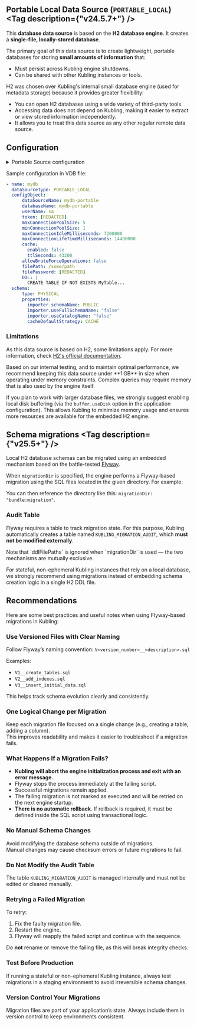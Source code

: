 
## Portable Local Data Source (`PORTABLE_LOCAL`) <Tag description={"v24.5.7+"} />

This **database data source** is based on the **H2 database engine**. It creates a **single-file, locally-stored database**.

The primary goal of this data source is to create lightweight, portable databases for storing **small amounts of information** that:

- Must persist across Kubling engine shutdowns.
- Can be shared with other Kubling instances or tools.

H2 was chosen over Kubling's internal small database engine (used for metadata storage) because it provides greater flexibility:

- You can open H2 databases using a wide variety of third-party tools.
- Accessing data does not depend on Kubling, making it easier to extract or view stored information independently.
- It allows you to treat this data source as any other regular remote data source.

## Configuration
<details>
<summary>Portable Source configuration</summary>
```yaml
type: "object"
id: "schema:kubling:dbvirt:model:vdb:sources:PortableLocalSourceConfig"
properties:
  dataSourceName:
    type: "string"
    description: "Internal Engine data source name."
  serverAddress:
    type: "string"
    description: "Address of the remote data source."
  serverPort:
    type: "integer"
    description: "Port where the remote data source is listening for connections."
  databaseName:
    type: "string"
    description: "Remote Data Base name."
  userName:
    type: "string"
    description: "Username used to establish the connection."
  token:
    type: "string"
    description: "Token or password used to establish the connection."
  maxConnectionPoolSize:
    type: "integer"
    description: "Maximum number of connections the Engine will open. Default: 5"
  minConnectionPoolSize:
    type: "integer"
    description: "Minimum number of connections the Engine will keep open. Default:\
      \ 1"
  maxConnectionIdleMilliseconds:
    type: "integer"
    description: "Maximum time in milliseconds a connection can live in the pool without\
      \ being used. Once reached, the connection is closed and removed from the pool.Default:\
      \ 7200000ms (2 hours)"
  maxConnectionLifeTimeMilliseconds:
    type: "integer"
    description: "Maximum time in milliseconds a connection can live in the pool.\
      \ Once reached, the connection is closed and removed from the pool. In case\
      \ of pool size is less than minConnectionPoolSize after the removal, a new fresh\
      \ connection is created.Default: 14400000ms (4 hours)"
  cache:
    type: "object"
    id: "schema:kubling:dbvirt:translation:model:CacheDataSourceConfig"
    properties:
      enabled:
        type: "boolean"
        description: "Specifies whether the cache is enabled for this Data Source.\
          \ Default is false."
      ttlSeconds:
        type: "integer"
        description: "The time-to-live (TTL) for cache entries, in seconds. Default\
          \ is 43,200 seconds (12 hours)."
  allowBruteForceOperations:
    type: "boolean"
    description: "Allows the engine to perform Update and Delete operations using\
      \ all fields as a fallback when no other way to identify rows is available."
  enableSoftTransactions:
    type: "boolean"
  contributesToHealth:
    type: "boolean"
    description: "Indicates whether this data source contributes to the engine's overall\
      \ health status. When set to true, if this data source is not healthy, the engine\
      \ will be marked as unhealthy. Otherwise, the health status of this data source\
      \ is ignored in the overall assessment."
  filePath:
    type: "string"
    description: "Path to file where to store the database."
  filePassword:
    type: "string"
  ddl:
    type: "string"
    description: "Allows to run a DDL in the REMOTE data source once the connection\
      \ is established."
  ddlFilePaths:
    type: "array"
    description: "Allows to run multiple DDL, loaded from external file paths, in\
      \ the REMOTE data source once the connection is established."
    items:
      type: "string"
  migrationDir:
    type: "string"
    description: "Specifies a directory containing migration scripts. When set, the\
      \ ddlFilePaths configuration option is ignored."
```
</details>

Sample configuration in VDB file:
```yaml
- name: mydb
  dataSourceType: PORTABLE_LOCAL
  configObject:
      dataSourceName: mydb-portable
      databaseName: mydb-portable
      userName: sa
      token: [REDACTED]
      maxConnectionPoolSize: 5
      minConnectionPoolSize: 1
      maxConnectionIdleMilliseconds: 7200000
      maxConnectionLifeTimeMilliseconds: 14400000
      cache:
        enabled: false
        ttlSeconds: 43200
      allowBruteForceOperations: false
      filePath: /some/path
      filePassword: [REDACTED]
      DDL: |
        CREATE TABLE IF NOT EXISTS MyTable...
  schema:
      type: PHYSICAL
      properties:
        importer.schemaName: PUBLIC
        importer.useFullSchemaName: "false"
        importer.useCatalogName: "false"
        cacheDefaultStrategy: CACHE
```

### Limitations
As this data source is based on H2, some limitations apply. For more information, check [H2's official documentation](https://www.h2database.com/html/advanced.html#limits_limitations).

<Callout type='warning'>
  Based on our internal testing, and to maintain optimal performance, we recommend keeping this data source under **1 GB** in size when operating under memory constraints. Complex queries may require memory that is also used by the engine itself.

  If you plan to work with larger database files, we strongly suggest enabling local disk buffering (via the `buffer.useDisk` option in the application configuration). This allows Kubling to minimize memory usage and ensures more resources are available for the embedded H2 engine.
</Callout>

## Schema migrations <Tag description={"v25.5+"} />

Local H2 database schemas can be migrated using an embedded mechanism based on the battle-tested [Flyway](https://github.com/flyway/flyway).

When `migrationDir` is specified, the engine performs a Flyway-based migration using the SQL files located in the given directory. For example:

<FileTree>
  <FileTree.File name="bundle-info.yaml" />
  <FileTree.Folder name="vdb">
    <FileTree.File name="MigrationsVDB.yaml" />
    <FileTree.Folder name="migration">
      <FileTree.File name="V1__create_tables.sql" />
      <FileTree.File name="V2__insert_seed_data.sql" />
      <FileTree.File name="V3__add_new_column.sql" />
    </FileTree.Folder>
  </FileTree.Folder>
</FileTree>

You can then reference the directory like this: `migrationDir: "bundle:migration"`.

### Audit Table

Flyway requires a table to track migration state. For this purpose, Kubling automatically creates a table named `KUBLING_MIGRATION_AUDIT`, which **must not be modified externally**.

<Callout type='info'>
  Note that `ddlFilePaths` is ignored when `migrationDir` is used — the two mechanisms are mutually exclusive.

  For stateful, non-ephemeral Kubling instances that rely on a local database, we strongly recommend using migrations instead of embedding schema creation logic in a single H2 DDL file.
</Callout>

## Recommendations

Here are some best practices and useful notes when using Flyway-based migrations in Kubling:

### Use Versioned Files with Clear Naming
Follow Flyway’s naming convention:
`V<version_number>__<description>.sql`

Examples:
- `V1__create_tables.sql`
- `V2__add_indexes.sql`
- `V3__insert_initial_data.sql`

This helps track schema evolution clearly and consistently.

### One Logical Change per Migration
Keep each migration file focused on a single change (e.g., creating a table, adding a column).  
This improves readability and makes it easier to troubleshoot if a migration fails.

### What Happens If a Migration Fails?
- **Kubling will abort the engine initialization process and exit with an error message.**
- Flyway stops the process immediately at the failing script.
- Successful migrations remain applied.
- The failing migration is not marked as executed and will be retried on the next engine startup.
- **There is no automatic rollback**. If rollback is required, it must be defined inside the SQL script using transactional logic.

### No Manual Schema Changes
Avoid modifying the database schema outside of migrations.  
Manual changes may cause checksum errors or future migrations to fail.

### Do Not Modify the Audit Table
The table `KUBLING_MIGRATION_AUDIT` is managed internally and must not be edited or cleared manually.

### Retrying a Failed Migration
To retry:
1. Fix the faulty migration file.
2. Restart the engine.
3. Flyway will reapply the failed script and continue with the sequence.

Do **not** rename or remove the failing file, as this will break integrity checks.

### Test Before Production
If running a stateful or non-ephemeral Kubling instance, always test migrations in a staging environment to avoid irreversible schema changes.

### Version Control Your Migrations
Migration files are part of your application’s state. Always include them in version control to keep environments consistent.
